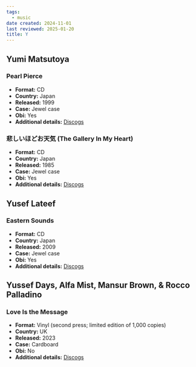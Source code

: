 ```yaml
---
tags:
  - music
date created: 2024-11-01
last reviewed: 2025-01-20
title: Y
---
```


## Yumi Matsutoya

### Pearl Pierce

- **Format:** CD
- **Country:** Japan
- **Released:** 1999
- **Case:** Jewel case
- **Obi:** Yes
- **Additional details:** [Discogs](https://www.discogs.com/release/11622588-Yuming-%E6%9D%BE%E4%BB%BB%E8%B0%B7%E7%94%B1%E5%AE%9F-Pearl-Pierce-%E3%83%91%E3%83%BC%E3%83%AB%E3%83%94%E3%82%A2%E3%82%B9)

### 悲しいほどお天気 (The Gallery In My Heart)

- **Format:** CD
- **Country:** Japan
- **Released:** 1985
- **Case:** Jewel case
- **Obi:** Yes
- **Additional details:** [Discogs](https://www.discogs.com/release/17900788-Yumi-Matsut%C5%8Dya-%E6%9D%BE%E4%BB%BB%E8%B0%B7%E7%94%B1%E5%AE%9F-%E6%82%B2%E3%81%97%E3%81%84%E3%81%BB%E3%81%A9%E3%81%8A%E5%A4%A9%E6%B0%97-The-Gallery-In-My-Heart)

## Yusef Lateef

### Eastern Sounds

- **Format:** CD
- **Country:** Japan
- **Released:** 2009
- **Case:** Jewel case
- **Obi:** Yes
- **Additional details:** [Discogs](https://www.discogs.com/release/32774538-Yusef-Lateef-Eastern-Sounds)

## Yussef Days, Alfa Mist, Mansur Brown, & Rocco Palladino

### Love Is the Message

- **Format:** Vinyl (second press; limited edition of 1,000 copies)
- **Country:** UK
- **Released:** 2023
- **Case:** Cardboard
- **Obi:** No
- **Additional details:** [Discogs](https://www.discogs.com/release/28340944-Yussef-Dayes-Alfa-Mist-Ft-Mansur-Brown-Rocco-Palladino-Love-Is-The-Message-Live-At-Abbey-Road-Studio)
